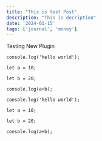 ```yaml
---
title: "This is test Post"
description: "This is decription"
date: '2024-01-15'
tags: ['journal', 'money']
---
```


Testing New Plugin

```
console.log('hello world');

let a = 10;

let b = 20;

console.log(a+b);
```

```CodeEditor
console.log('hello world');

let a = 10;

let b = 20;

console.log(a+b);
```